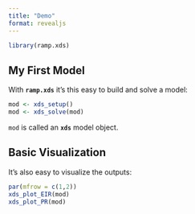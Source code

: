 ```yaml
---
title: "Demo"
format: revealjs
---
```


```r
library(ramp.xds)
```

## My First Model

With **`ramp.xds`** it's this easy to build and solve a model:

```r
mod <- xds_setup()
mod <- xds_solve(mod)
```

`mod` is called an **`xds`** model object.

## Basic Visualization

It's also easy to visualize the outputs:

```r
par(mfrow = c(1,2))
xds_plot_EIR(mod)
xds_plot_PR(mod)
```
